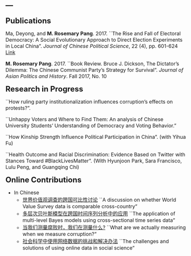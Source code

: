 ---
---
<style type="text/css">

body, td {
   font-size: 16px;
}
code.r{
  font-size: 12px;
}
pre {
  font-size: 12px
}
</style>

<link rel="stylesheet" href="styles.css" type="text/css">

<font size='5'><b> Publications </b></font>

Ma, Deyong, and <b>M. Rosemary Pang</b>. 2017. ``The Rise and Fall of Electoral Democracy: A Social Evolutionary Approach to Direct Election Experiments in Local China”. *Journal of Chinese Political Science*, 22 (4), pp. 601-624 [Link](https://link.springer.com/article/10.1007/s11366-017-9510-y)

<b>M. Rosemary Pang</b>. 2017. ``Book Review. Bruce J. Dickson, The Dictator’s Dilemma: The Chinese Communist Party’s Strategy for Survival”. *Journal of Asian Politics and History*. Fall 2017, No. 10

<font size='5'><b> Research in Progress </b></font>

``How ruling party institutionalization influences corruption’s effects on protests?”. 

``Unhappy Voters and Where to Find Them: An analysis of Chinese University Students’ Understanding of Democracy and Voting Behavior.”

``How Kinship Strength Influence Political Participation in China”. (with Yihua Fu)

``Health Outcome and Racial Discrimination: Evidence Based on Twitter with Stances Toward #BlackLivesMatter”. (With Hyunjoon Park, Sara Francisco, Lulu Peng, and Guangqing Chi)

<font size='5'><b> Online Contributions </b></font>

* In Chinese
   + [世界价值观调查的跨国可比性讨论](https://chuansongme.com/n/1509213751415) ``A discussion on whether World Value Survey data is comparable cross-country"
   + [多层次贝叶斯模型在跨国时间序列分析中的应用](https://chuansongme.com/n/1513400251021) ``The application of multi-level Bayes models using cross-sectional time series data"
   + [当我们测量腐败时，我们在测量什么?](https://mp.weixin.qq.com/s/EqYG9cRK2nM5xGgRawIKYQ) ``What are we actually measuring when we measure corruption?"
   + [社会科学中使用网络数据的挑战和解决办法](https://mp.weixin.qq.com/s/siD_viqcx_5uRfIO5oQjBw) ``The challenges and solutions of using online data in social science"
